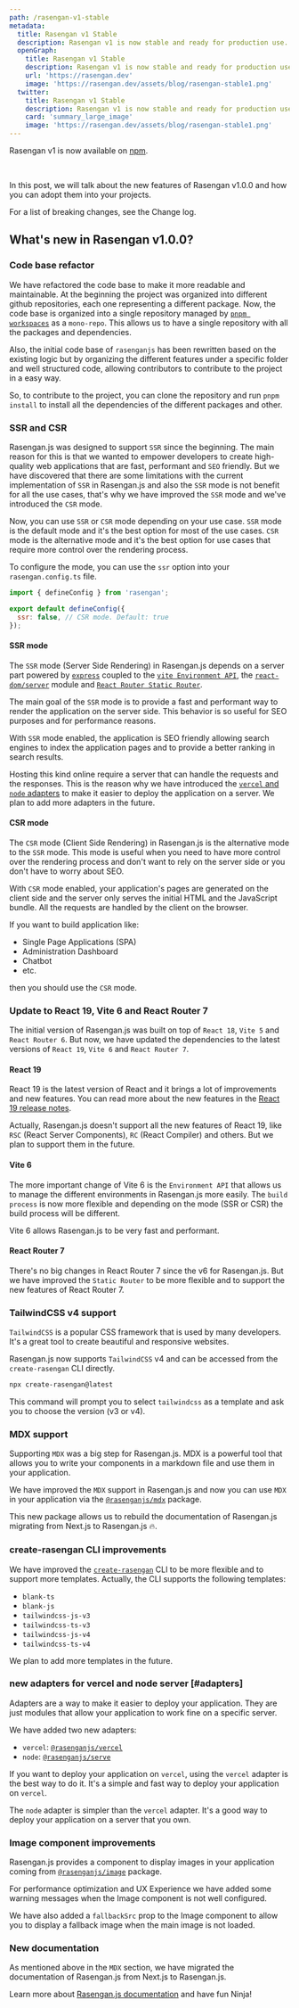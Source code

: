 ```yaml
---
path: /rasengan-v1-stable
metadata: 
  title: Rasengan v1 Stable
  description: Rasengan v1 is now stable and ready for production use. This release includes a lot of new features and code base improvements
  openGraph:
    title: Rasengan v1 Stable
    description: Rasengan v1 is now stable and ready for production use. This release includes a lot of new features and code base improvements
    url: 'https://rasengan.dev'
    image: 'https://rasengan.dev/assets/blog/rasengan-stable1.png'
  twitter:
    title: Rasengan v1 Stable
    description: Rasengan v1 is now stable and ready for production use. This release includes a lot of new features and code base improvements
    card: 'summary_large_image'
    image: 'https://rasengan.dev/assets/blog/rasengan-stable1.png'
---
```



<BlogDetailsHeader />

Rasengan v1 is now available on [npm](https://www.npmjs.com/package/rasengan).

<br />

In this post, we will talk about the new features of Rasengan v1.0.0 and how you can adopt them into your projects.

For a list of breaking changes, see the Change log.

## What's new in Rasengan v1.0.0?

### Code base refactor

We have refactored the code base to make it more readable and maintainable. At the beginning the project was organized into different github repositories, each one representing a different package.
Now, the code base is organized into a single repository managed by [`pnpm workspaces`](https://pnpm.io/workspaces) as a `mono-repo`. This allows us to have a single repository with all the packages and dependencies.
<br />

Also, the initial code base of `rasenganjs` has been rewritten based on the existing logic but by organizing the different features under a specific folder and well structured code, allowing contributors to contribute to the project in a easy way.

So, to contribute to the project, you can clone the repository and run `pnpm install` to install all the dependencies of the different packages and other.


### SSR and CSR

Rasengan.js was designed to support `SSR` since the beginning. The main reason for this is that we wanted to empower developers to create high-quality web applications that are fast, performant and `SEO` friendly.
But we have discovered that there are some limitations with the current implementation of `SSR` in Rasengan.js and also the `SSR` mode is not benefit for all the use cases, that's why we have improved the `SSR` mode and we've introduced the `CSR` mode.
<br />

Now, you can use `SSR` or `CSR` mode depending on your use case. `SSR` mode is the default mode and it's the best option for most of the use cases. `CSR` mode is the alternative mode and it's the best option for use cases that require more control over the rendering process.

To configure the mode, you can use the `ssr` option into your `rasengan.config.ts` file.
```js title="rasengan.config.js" {4}
import { defineConfig } from 'rasengan';

export default defineConfig({
  ssr: false, // CSR mode. Default: true
});
```

#### SSR mode

The `SSR` mode (Server Side Rendering) in Rasengan.js depends on a server part powered by [`express`](https://expressjs.com/en/starter/installing.html) coupled to the [`vite Environment API`](https://vite.dev/guide/api-environment.html), the [`react-dom/server`](https://react.dev/reference/react-dom/server) module and [`React Router Static Router`](https://reactrouter.com/start/data/custom#server-rendering).

The main goal of the `SSR` mode is to provide a fast and performant way to render the application on the server side. This behavior is so useful for SEO purposes and for performance reasons.
<br />

With `SSR` mode enabled, the application is SEO friendly allowing search engines to index the application pages and to provide a better ranking in search results.
<br />

Hosting this kind online require a server that can handle the requests and the responses. This is the reason why we have introduced the [`vercel` and `node` adapters](#adapters) to make it easier to deploy the application on a server.
We plan to add more adapters in the future.


#### CSR mode

The `CSR` mode (Client Side Rendering) in Rasengan.js is the alternative mode to the `SSR` mode. This mode is useful when you need to have more control over the rendering process and don't want to rely on the server side or you don't have to worry about SEO.
<br />

With `CSR` mode enabled, your application's pages are generated on the client side and the server only serves the initial HTML and the JavaScript bundle. All the requests are handled by the client on the browser.

If you want to build application like:

- Single Page Applications (SPA)
- Administration Dashboard
- Chatbot
- etc.

then you should use the `CSR` mode.


### Update to React 19, Vite 6 and React Router 7

The initial version of Rasengan.js was built on top of `React 18`, `Vite 5` and `React Router 6`. But now, we have updated the dependencies to the latest versions of `React 19`, `Vite 6` and `React Router 7`.

#### React 19

React 19 is the latest version of React and it brings a lot of improvements and new features. You can read more about the new features in the [React 19 release notes](https://react.dev/blog/2024/12/05/react-19).
<br />

Actually, Rasengan.js doesn't support all the new features of React 19, like `RSC` (React Server Components), `RC` (React Compiler) and others. But we plan to support them in the future.

#### Vite 6

The more important change of Vite 6 is the `Environment API` that allows us to manage the different environments in Rasengan.js more easily. The `build process` is now more flexible and depending on the mode (SSR or CSR) the build process will be different.

Vite 6 allows Rasengan.js to be very fast and performant.

#### React Router 7

There's no big changes in React Router 7 since the v6 for Rasengan.js. But we have improved the `Static Router` to be more flexible and to support the new features of React Router 7.

### TailwindCSS v4 support

`TailwindCSS` is a popular CSS framework that is used by many developers. It's a great tool to create beautiful and responsive websites.
<br />

Rasengan.js now supports `TailwindCSS` v4 and can be accessed from the `create-rasengan` CLI directly.

```bash title="Terminal"
npx create-rasengan@latest
```

This command will prompt you to select `tailwindcss` as a template and ask you to choose the version (v3 or v4). 

### MDX support

Supporting `MDX` was a big step for Rasengan.js. MDX is a powerful tool that allows you to write your components in a markdown file and use them in your application.
<br />

We have improved the `MDX` support in Rasengan.js and now you can use `MDX` in your application via the [`@rasenganjs/mdx`](/packages/mdx) package.
<br />

This new package allows us to rebuild the documentation of Rasengan.js migrating from Next.js to Rasengan.js 🔥.


### create-rasengan CLI improvements

We have improved the [`create-rasengan`](/packages/create-rasengan) CLI to be more flexible and to support more templates. Actually, the CLI supports the following templates:

- `blank-ts`
- `blank-js`
- `tailwindcss-js-v3`
- `tailwindcss-ts-v3`
- `tailwindcss-js-v4`
- `tailwindcss-ts-v4`

We plan to add more templates in the future.

### new adapters for vercel and node server [#adapters]

Adapters are a way to make it easier to deploy your application. They are just modules that allow your application to work fine on a specific server. 

We have added two new adapters:

- `vercel`: [`@rasenganjs/vercel`](/packages/vercel)
- `node`: [`@rasenganjs/serve`](/packages/serve)

If you want to deploy your application on `vercel`, using the `vercel` adapter is the best way to do it. It's a simple and fast way to deploy your application on `vercel`.

The `node` adapter is simpler than the `vercel` adapter. It's a good way to deploy your application on a server that you own.

### Image component improvements

Rasengan.js provides a component to display images in your application coming from [`@rasenganjs/image`](/packages/image) package.

For performance optimization and UX Experience we have added some warning messages when the Image component is not well configured. 

We have also added a `fallbackSrc` prop to the Image component to allow you to display a fallback image when the main image is not loaded.

### New documentation

As mentioned above in the `MDX` section, we have migrated the documentation of Rasengan.js from Next.js to Rasengan.js.
<br />

Learn more about [Rasengan.js documentation](/docs/getting-started/installation) and have fun Ninja!